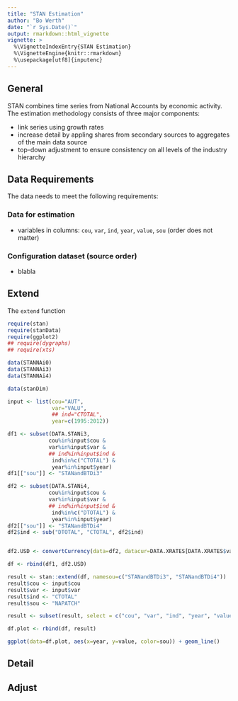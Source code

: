 ```yaml
---
title: "STAN Estimation"
author: "Bo Werth"
date: "`r Sys.Date()`"
output: rmarkdown::html_vignette
vignette: >
  %\VignetteIndexEntry{STAN Estimation}
  %\VignetteEngine{knitr::rmarkdown}
  %\usepackage[utf8]{inputenc}
---
```


## General

STAN combines time series from National Accounts by economic
activity. The estimation methodology consists of three major
components:

 - link series using growth rates
 - increase detail by appling shares from secondary sources to
  aggregates of the main data source
 - top-down adjustment to ensure consistency on all levels of the
   industry hierarchy

## Data Requirements

The data needs to meet the following requirements:

### Data for estimation
 - variables in columns: `cou`, `var`, `ind`, `year`, `value`, `sou`
   (order does not matter)

### Configuration dataset (source order)
 - blabla

## Extend

The `extend` function

```r
require(stan)
require(stanData)
require(ggplot2)
## require(dygraphs)
## require(xts)

data(STANNAi0)
data(STANNAi3)
data(STANNAi4)

data(stanDim)

input <- list(cou="AUT",
              var="VALU",
              ## ind="CTOTAL",
              year=c(1995:2012))

df1 <- subset(DATA.STANi3,
             cou%in%input$cou &
             var%in%input$var &
             ## ind%in%input$ind &
              ind%in%c("CTOTAL") &
              year%in%input$year)
df1[["sou"]] <- "STANandBTDi3"

df2 <- subset(DATA.STANi4,
             cou%in%input$cou &
             var%in%input$var &
             ## ind%in%input$ind &
              ind%in%c("DTOTAL") &
              year%in%input$year)
df2[["sou"]] <- "STANandBTDi4"
df2$ind <- sub("DTOTAL", "CTOTAL", df2$ind)


df2.USD <- convertCurrency(data=df2, datacur=DATA.XRATES[DATA.XRATES$var=="EXCH",])

df <- rbind(df1, df2.USD)

result <- stan::extend(df, namesou=c("STANandBTDi3", "STANandBTDi4"))
result$cou <- input$cou
result$var <- input$var
result$ind <- "CTOTAL"
result$sou <- "NAPATCH"

result <- subset(result, select = c("cou", "var", "ind", "year", "value", "sou"))

df.plot <- rbind(df, result)

ggplot(data=df.plot, aes(x=year, y=value, color=sou)) + geom_line()

```

## Detail

## Adjust
